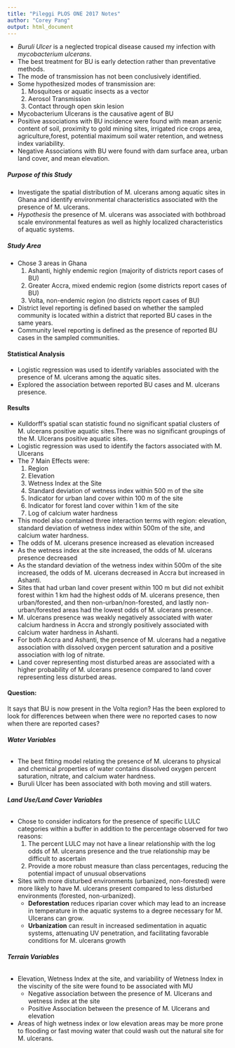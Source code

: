 ```yaml
---
title: "Pileggi PLOS ONE 2017 Notes"
author: "Corey Pang"
output: html_document
---
```


+ _Buruli Ulcer_ is a neglected tropical disease caused my infection with _mycobacterium ulcerans_.
+ The best treatment for BU is early detection rather than preventative methods.
+ The mode of transmission has not been conclusively identified.
+ Some hypothesized modes of transmission are:
    1. Mosquitoes or aquatic insects as a vector
    2. Aerosol Transmission
    3. Contact through open skin lesion
+ Mycobacterium Ulcerans is the causative agent of BU  
+ Positive associations with BU incidence were found with mean arsenic content of soil, proximity to gold mining sites, irrigated rice crops area, agriculture,forest, potential maximum soil water retention, and wetness index variability.
+ Negative Associations with BU were found with dam surface area, urban land cover, and mean elevation.

##### Purpose of this Study
+ Investigate the spatial distribution of M. ulcerans among aquatic sites in Ghana and identify environmental characteristics associated with the presence of M. ulcerans.
+ _Hypothesis_ the presence of M. ulcerans was associated with bothbroad scale environmental features as well as highly localized characteristics of aquatic systems.

##### Study Area
+ Chose 3 areas in Ghana
    1. Ashanti, highly endemic region (majority of districts report cases of BU)
    2. Greater Accra, mixed endemic region (some districts report cases of BU)
    3. Volta, non-endemic region (no districts report cases of BU)
  
+ District level reporting is defined based on whether the sampled community is located within a district that reported BU cases in the same years.
+ Community level reporting is defined as the presence of reported BU cases in the sampled communities.

#### Statistical Analysis
+ Logistic regression was used to identify variables associated with the presence of M. ulcerans among the aquatic sites.
+ Explored the association between reported BU cases and M. ulcerans presence.

#### Results 
+ Kulldorff's spatial scan statistic found no significant spatial clusters of M. ulcerans positive aquatic sites.There was no significant groupings of the M. Ulcerans positive aquatic sites.
+ Logistic regression was used to identify the factors associated with M. Ulcerans 
+ The 7 Main Effects were: 
    1. Region
    2. Elevation
    3. Wetness Index at the Site
    4. Standard deviation of wetness index within 500 m of the site
    5. Indicator for urban land cover within 100 m of the site
    6. Indicator for forest land cover within 1 km of the site
    7. Log of calcium water hardness
+ This model also contained three interaction terms with region: elevation, standard
deviation of wetness index within 500m of the site, and calcium water hardness.
+ The odds of M. ulcerans presence increased as elevation increased
+ As the wetness index at the site increased, the odds of M. ulcerans presence decreased
+ As the standard deviation of the wetness index within 500m of the site increased, the odds of M. ulcerans decreased in Accra but increased in Ashanti.
+ Sites that had urban land cover present within 100 m but did not exhibit forest within 1 km had the highest odds of M. ulcerans presence, then urban/forested, and then non-urban/non-forested, and lastly non-urban/forested areas had the lowest odds of M. ulcerans presence.
+ M. ulcerans presence was weakly negatively associated with water calcium hardness in Accra and strongly positively associated with calcium water hardness in Ashanti.
+ For both Accra and Ashanti, the presence of M. ulcerans had a negative association with dissolved oxygen percent saturation and a positive association with log of nitrate.
+ Land cover representing most disturbed areas are associated with a higher probability of M. ulcerans presence compared to land cover representing less disturbed areas.

#### Question: 
It says that BU is now present in the Volta region? Has the been explored to look for differences between when there were no reported cases to now when there are reported cases?

###### __Water Variables__
* The best fitting model relating the presence of M. ulcerans to physical and chemical properties of water contains dissolved oxygen percent saturation, nitrate, and calcium water hardness.
* Buruli Ulcer has been associated with both moving and still waters.

###### __Land Use/Land Cover Variables__
* Chose to consider indicators for the presence of specific LULC categories within a buffer in
addition to the percentage observed for two reasons:
    1. The percent LULC may not have a linear relationship with the log odds of M. ulcerans presence and the true relationship may be difficult to ascertain
    2. Provide a more robust measure than class percentages, reducing the potential impact of unusual observations
* Sites with more disturbed environments (urbanized, non-forested) were more likely to have M. ulcerans present compared to less disturbed environments (forested, non-urbanized).
    * __Deforestation__ reduces riparian cover which may lead to an increase in temperature in the aquatic systems to a degree necessary for M. Ulcerans can grow.
    * __Urbanization__ can result in increased sedimentation in aquatic systems, attenuating UV penetration, and facilitating favorable conditions for M. ulcerans growth
    
###### __Terrain Variables__
* Elevation, Wetness Index at the site, and variability of Wetness Index in the viscinity of the site were found to be associated with MU 
    * Negative association between the presence of M. Ulcerans and wetness index at the site 
    * Positive Association between the presence of M. Ulcerans and elevation 
* Areas of high wetness index or low elevation areas may be more prone to flooding or fast moving water that could wash out the natural site for M. ulcerans.



